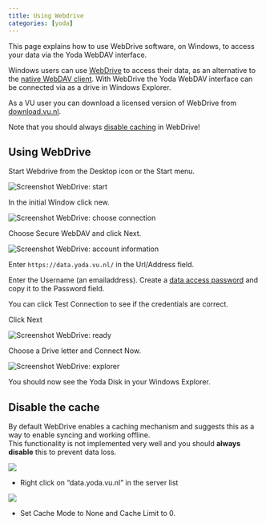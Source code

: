 ```yaml
---
title: Using Webdrive
categories: [yoda]
---
```


This page explains how to use WebDrive software, on Windows, to access your data via the Yoda WebDAV interface. 

Windows users can use [WebDrive](https://webdrive.com/) to access their data,
as an alternative to the [native WebDAV client](./yoda_using_windowsexplorer.qmd). 
With WebDrive the Yoda WebDAV interface can be connected via as a drive in 
Windows Explorer. 

As a VU user you can download a licensed version of WebDrive from [download.vu.nl](https://download.vu.nl).

Note that you should always [disable caching](#disable-the-cache) in WebDrive!

## Using WebDrive

Start Webdrive from the Desktop icon or the Start menu.

![](/public/manuals/yoda/screenshot-webdrive-start.png "Screenshot WebDrive: start")

In the initial Window click new.

![](/public/manuals/yoda/screenshot-webdrive-choose.png "Screenshot WebDrive: choose connection")

Choose Secure WebDAV and click Next.

![](/public/manuals/yoda/screenshot-webdrive-account.png "Screenshot WebDrive: account information")

Enter `https://data.yoda.vu.nl/` in the Url/Address field.

Enter the Username (an emailaddress). Create a [data access password](./yoda_dap.qmd) and copy it to the Password field.

You can click Test Connection to see if the credentials are correct. 

Click Next

![](/public/manuals/yoda/screenshot-webdrive-ready.png "Screenshot WebDrive: ready")

Choose a Drive letter and Connect Now.

![](/public/manuals/yoda/screenshot-webdrive-explorer.png "Screenshot WebDrive: explorer")

You should now see the Yoda Disk in your Windows Explorer.

## Disable the cache
By default WebDrive enables a caching mechanism and suggests this as a way to enable syncing and working offline.   
This functionality is not implemented very well and you should **always disable** this to prevent data loss.

![](/public/manuals/yoda/screenshot-webdrive-properties.png)

- Right click on "data.yoda.vu.nl" in the server list

![](/public/manuals/yoda/screenshot-webdrive-cache.png)

- Set Cache Mode to None and Cache Limit to 0.